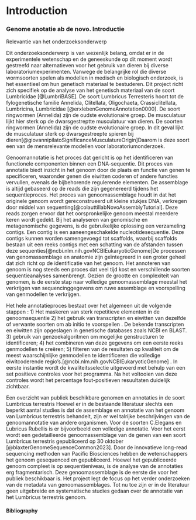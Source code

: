# Introduction

<h3> Genome anotatie ab de novo. Introductie</h3> 

Relevantie van het onderzoeksonderwerp 

Dit onderzoeksonderwerp is van wezenlijk belang, omdat er in de experimentele wetenschap en de geneeskunde op dit moment wordt gestreefd naar alternatieven voor het gebruik van dieren bij diverse laboratoriumexperimenten. Vanwege de belangrijke rol die diverse wormsoorten spelen als modellen in medisch en biologisch onderzoek, is het essentieel om hun genetisch materiaal te bestuderen. Dit project richt zich specifiek op de analyse van het genetisch materiaal van de soort Lumbricidae [@LumbriBASE]. De soort Lumbricus Terresteris hoort tot de fylogenetische  familie Annelida,  Clitellata, Oligochaeta, Crassiclitellata,  Lumbricina,  Lumbricidae [@erxlebenGenomeAnnotation0000]. De soort ringwormen (Annelida) zijn de oudste evolutionaire groep. De musculatuur lijkt hier sterk op de dwarsgestreptte musculatuur van dieren. De soorten ringwormen (Annelida) zijn de oudste evolutionaire groep. In dit geval lijkt de musculatuur sterk op dwarsgestreepte spieren bij dieren[@giovannipilatoSignificanceMusculatureOrigin]Daarom is deze soort een van de mensrelevante modellen voor laboratoriumonderzoek.

Genoomannotatie is het proces dat gericht is op het identificeren van functionele componenten binnen een DNA-sequentie. Dit proces van annotatie biedt inzicht in het genoom door de plaats en functie van genen te specificeren, waaronder genen die eiwitten coderen of andere functies vervullen, evenals de bijbehorende regulerende elementen. De assemblage is altijd gebaseerd op de reads die zijn gegenereerd tijdens het sequentieproces. Het proces van genoomassemblage houdt in dat het originele genoom wordt gereconstrueerd uit kleine stukjes DNA, verkregen door middel van sequenting[@colauttillabNovoAssemblyTutorial]. Deze reads zorgen ervoor dat het oorspronkelijke genoom meestal meerdere keren wordt gedekt. Bij het analyseren van genomische en metagenomische gegevens, is de gebruikelijke oplossing een verzameling contigs. Een contig is een aaneengeschakelde nucleotidesequentie. Deze contigs kunnen worden samengevoegd tot scaffolds, waarbij scaffolds bestaan uit een reeks contigs met een schatting van de afstanden tussen deze sequenties[@ncbi.nlm.nih.govNCBIEukaryoticGenome]De processen van genomassemblage en anatomie zijn geïntegreerd in een groter geheel dat zich richt op de identificatie van het genoom.
Het annoteren van genoom is nog steeds een proces dat veel tijd kost en verschillende soorten sequentieanalyses samenbrengt. Gezien de grootte en complexiteit van genomen,  is de eerste stap naar volledige genoomassemblage meestal het verkrijgen van sequencinggegevens  om ruwe assemblage en voorspelling  van genmodellen  te verkrijgen.



Het hele annotatieproces bestaat over het algemeen uit de volgende stappen   :
1) Het maskeren van sterk repetitieve elementen in de genoomsequentie 
2) het gebruik van transcripten en eiwitten van dezelfde of verwante soorten om ab initio te voorspellen . De bekende transcripten en eiwitten zijn opgeslagen in genetische databases zoals NCBI en BLAST. 
3) gebruik van  genzoekalgoritmen om mogelijke genstructuren te identificeren;
4) het combineren van deze gegevens om een eerste reeks genmodellen te creëren;
5) filteren van de resultaten op kwaliteit  om de meest waarschijnlijke genmodellen te identificeren die volledige eiwitcoderende regio's.[@ncbi.nlm.nih.govNCBIEukaryoticGenome] . In eerste instantie wordt de kwaliteitsselectie uitgevoerd met behulp van een set positieve controles voor het programma. Na het voltooien van deze controles wordt het  percentage  fout-positieven resuultaten duidelijk zichtbaar.

Een overzicht van publiek beschikbare genomen en annotaties in de  soort Lumbricus terrestris
Hoewel er in de bestaande literatuur slechts een beperkt aantal studies is dat de assemblage en annotatie van het genoom van Lumbricus terrestris behandelt, zijn er wel talrijke beschrijvingen van de genoomannotatie van andere organismen. Voor de soorten C.Elegans en Lubricus Rubellis  is er bijvoorbeeld een volledige annotatie. Voor het eerst wordt een gedetailleerde genoomassemblage van de genen van een soort  Lumbricus terrestris gepubliceerd op 30 oktober [@blaxterGenomeSequenceCommon2023]. Door de innovatieve long-read sequencing methoden van Pacific Biosciences hebben de wetenschappers het genoom  gesequenced en gepubliceerd. Hoewel het gepubliceerde genoom compleet is op sequentieniveau, is de analyse van de annotaties erg fragmentarisch. Deze genoomassemblage is de eerste die voor het publiek beschikbaar is. Het project legt de focus op het verder onderzoeken van de metadata van genoomassemblages. Tot nu toe zijn er in de literatuur geen uitgebreide en systematische studies gedaan over de annotatie van het Lumbricus terrestris genoom.


<div class="pd22">

<h4> Bibliography  </h4>

<div id="refs"></div>

</div>


